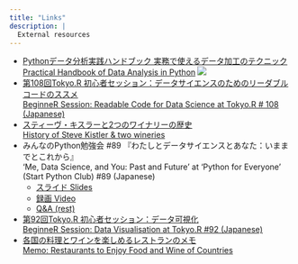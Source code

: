 ```yaml
---
title: "Links"
description: |
  External resources
---
```


<a href="https://github.com/ytknzw" class="link-noborder"><span class="fab fa-github font-size-fa"></span></a>
<a href="https://twitter.com/yutakanzawa" class="link-noborder"><span class="fab fa-twitter font-size-fa color-twitter"></span></a>
<a href="https://bsky.app/profile/yutakanzawa.bsky.social" class="link-noborder"><span class="fab fa-bluesky font-size-fa color-bluesky"></span></a>
<a href="https://instagram.com/ytknzw" class="link-noborder"><span class="fab fa-instagram font-size-fa"></span></a>
<a href="https://note.com/yutakanzawa" class="link-noborder"><span class="far fa-sticky-note fa-rotate-180 font-size-fa color-note"></span></a>

- [Pythonデータ分析実践ハンドブック 実務で使えるデータ加工のテクニック<br>Practical Handbook of Data Analysis in Python](https://book.impress.co.jp/books/1122101021) ![](https://img.ips.co.jp/ij/22/1122101021/1122101021-520x.jpg)
- [第108回Tokyo.R 初心者セッション：データサイエンスのためのリーダブルコードのススメ<br>BeginneR Session: Readable Code for Data Science at Tokyo.R # 108 (Japanese)](TokyoR/初心者セッション_データサイエンスのためのリーダブルコードのススメ_TokyoR_20230902.pdf)
- [スティーヴ・キスラーと2つのワイナリーの歴史<br>History of Steve Kistler & two wineries](https://note.com/yutakanzawa/n/n7079e0bc5fef)
- みんなのPython勉強会 #89 『わたしとデータサイエンスとあなた：いままでとこれから』<br>'Me, Data Science, and You: Past and Future' at 'Python for Everyone' (Start Python Club) #89 (Japanese)
  - [スライド Slides](StaPy/わたしとデータサイエンスとあなた_いままでとこれから_みんなのPython勉強会_20230119.pdf)
  - [録画 Video](https://youtu.be/dLkJura4TYc)
  - [Q&A (rest)](https://twitter.com/info_stapy/status/1616052911259398145)
- [第92回Tokyo.R 初心者セッション：データ可視化<br>BeginneR Session: Data Visualisation at Tokyo.R #92 (Japanese)](TokyoR/初心者セッション_データ可視化_TokyoR_20210529.pdf)
- [各国の料理とワインを楽しめるレストランのメモ<br>Memo: Restaurants to Enjoy Food and Wine of Countries](https://note.com/yutakanzawa/n/n89ddf8cae0dc)
